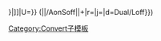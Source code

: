 {{convert/{{{2}}}/AonSoff|{{{1}}}|{{{3}}}|u=[[{{{t|{{{n}}}}}}|{{{u}}}]]|U={{{u}}}}} ({{convert/{{#ifeq:{{{4}}}|def|{{{o}}}|{{{4}}}}}|{{{1}}}|{{{2}}}/AonSoff|{{{3}}}|{{{s}}}+{{{b}}}|r={{{r}}}|j={{{j}}}|d=Dual/Loff}})<noinclude>
[[Category:Convert子模板]]
</noinclude>